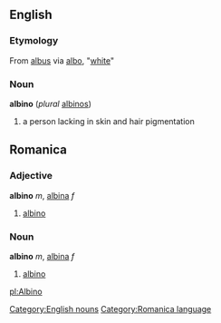 ==English==
=== Etymology ===
From {{L.}} [[albus]] via {{Pg.}} [[albo]], "[[white]]"
=== Noun ===
[[Category:English nouns]]
'''albino''' (''plural'' [[albinos]])
# a person lacking in skin and hair pigmentation

==Romanica==
[[Category:Romanica language]]
===Adjective===
'''albino''' ''m'', [[albina]] ''f''
#[[albino]]
===Noun===
'''albino''' ''m'', [[albina]] ''f''
#[[albino]]

[[pl:Albino]]